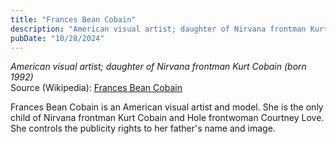 ```yaml
---
title: "Frances Bean Cobain"
description: "American visual artist; daughter of Nirvana frontman Kurt Cobain (born 1992)"
pubDate: "10/28/2024"
---
```


*American visual artist; daughter of Nirvana frontman Kurt Cobain (born 1992)*  
Source (Wikipedia): [Frances Bean Cobain][1]

Frances Bean Cobain is an American visual artist and model. She is the only child of Nirvana frontman Kurt Cobain and Hole frontwoman Courtney Love. She controls the publicity rights to her father's name and image.

[1]: https://en.wikipedia.org/wiki/Frances_Bean_Cobain
